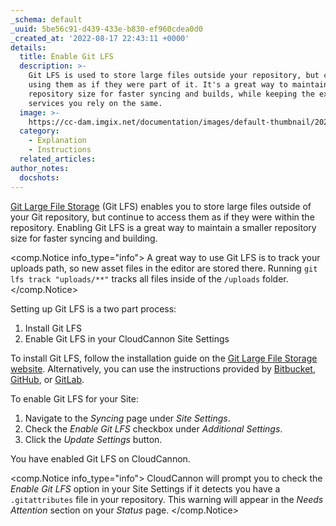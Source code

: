```yaml
---
_schema: default
_uuid: 5be56c91-d439-433e-b830-ef960cdea0d0
_created_at: '2022-08-17 22:43:11 +0000'
details:
  title: Enable Git LFS
  description: >-
    Git LFS is used to store large files outside your repository, but continue
    using them as if they were part of it. It's a great way to maintain a small
    repository size for faster syncing and builds, while keeping the external
    services you rely on the same.
  image: >-
    https://cc-dam.imgix.net/documentation/images/default-thumbnail/2023-Q4/CloudCannon-Documentation-Thumbnail.png
  category:
    - Explanation
    - Instructions
  related_articles:
author_notes:
  docshots:
---
```

[Git Large File Storage](https://git-lfs.github.com/) (Git LFS) enables you to store large files outside of your Git repository, but continue to access them as if they were within the repository. Enabling Git LFS is a great way to maintain a smaller repository size for faster syncing and building.

<comp.Notice info_type="info">
  A great way to use Git LFS is to track your uploads path, so new asset files in the editor are stored there. Running `git lfs track "uploads/**"` tracks all files inside of the `/uploads` folder.
</comp.Notice>

Setting up Git LFS is a two part process:

1. Install Git LFS
2. Enable Git LFS in your CloudCannon Site Settings

To install Git LFS, follow the installation guide on the [Git Large File Storage website](https://git-lfs.github.com/). Alternatively, you can use the instructions provided by [Bitbucket](https://support.atlassian.com/bitbucket-cloud/docs/use-git-lfs-with-bitbucket/), [GitHub](https://docs.github.com/en/repositories/working-with-files/managing-large-files/installing-git-large-file-storage), or [GitLab](https://docs.gitlab.com/ee/topics/git/lfs/).

To enable Git LFS for your Site:

1. Navigate to the *Syncing* page under *Site Settings*.
2. Check the *Enable Git LFS* checkbox under *Additional Settings*.
3. Click the *Update Settings* button.

You have enabled Git LFS on CloudCannon.

<comp.Notice info_type="info">
  CloudCannon will prompt you to check the *Enable Git LFS* option in your Site Settings if it detects you have a `.gitattributes` file in your repository. This warning will appear in the *Needs Attention* section on your *Status* page.
</comp.Notice>